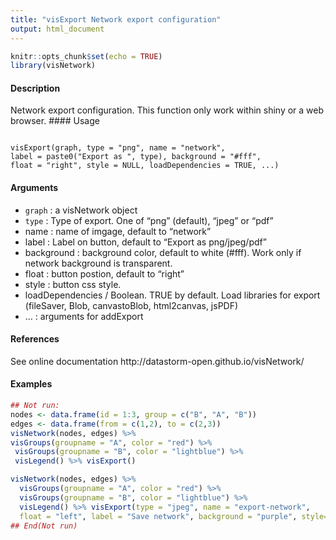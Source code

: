 ```yaml
---
title: "visExport Network export configuration"
output: html_document
---
```

```r
knitr::opts_chunk$set(echo = TRUE)
library(visNetwork)
```

#### Description
Network export configuration. This function only work within shiny or a web browser.
#### Usage
<pre><code>
visExport(graph, type = "png", name = "network",
label = paste0("Export as ", type), background = "#fff",
float = "right", style = NULL, loadDependencies = TRUE, ...)
</code></pre>
#### Arguments
* ``graph`` : a visNetwork object
* ``type`` :   Type of export. One of "png" (default), "jpeg" or "pdf"
* name : name of imgage, default to "network"
* label : Label on button, default to "Export as png/jpeg/pdf"
* background : background color, default to white (#fff). Work only if network background is transparent.
* float : button postion, default to "right"
* style : button css style.
* loadDependencies / Boolean. TRUE by default. Load libraries for export (fileSaver, Blob, canvastoBlob, html2canvas, jsPDF)
* ... : arguments for addExport

#### References
See online documentation http://datastorm-open.github.io/visNetwork/

#### Examples
```r
## Not run:
nodes <- data.frame(id = 1:3, group = c("B", "A", "B"))
edges <- data.frame(from = c(1,2), to = c(2,3))
visNetwork(nodes, edges) %>%
visGroups(groupname = "A", color = "red") %>%
 visGroups(groupname = "B", color = "lightblue") %>%
 visLegend() %>% visExport()

visNetwork(nodes, edges) %>%
  visGroups(groupname = "A", color = "red") %>%
  visGroups(groupname = "B", color = "lightblue") %>%
  visLegend() %>% visExport(type = "jpeg", name = "export-network",
  float = "left", label = "Save network", background = "purple", style= "")
## End(Not run)
```
